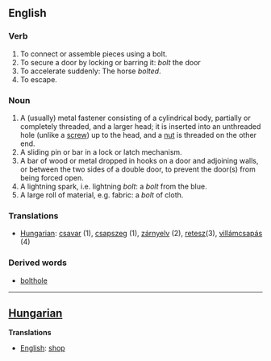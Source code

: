 ==English==

===Verb===
#To connect or assemble pieces using a bolt.
#To secure a door by locking or barring it: ''bolt'' the door
#To accelerate suddenly: The horse ''bolted''.
#To escape.

===Noun===
#A (usually) metal fastener consisting of a cylindrical body, partially or completely threaded, and a larger head; it is inserted into an unthreaded hole (unlike a [[screw]]) up to the head, and a [[nut]] is threaded on the other end.
#A sliding pin or bar in a lock or latch mechanism.
#A bar of wood or metal dropped in hooks on a door and adjoining walls, or between the two sides of a double door, to prevent the door(s) from being forced open.
#A lightning spark, i.e. lightning ''bolt'': a ''bolt'' from the blue.
#A large roll of material, e.g. fabric: a ''bolt'' of cloth.


===Translations===
*[[Hungarian]]: [[csavar]] (1), [[csapszeg]] (1), [[zárnyelv]] (2), [[retesz]](3), [[villámcsapás]] (4)

===Derived words===
*[[bolthole]]

----

==[[Hungarian]]==

'''Translations'''
*[[English]]: [[shop]]